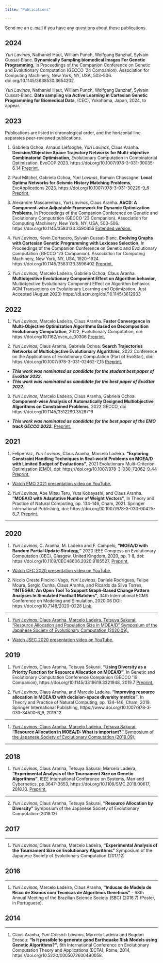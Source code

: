 ```yaml
---
title: "Publications"

---
```


Send me an [e-mail](mailto:lavinas.yuri.xp@alumni.tsukuba.ac.jp) if you have any questions about these publications.

## 2024

*Yuri Lavinas*, Nathaniel Haut, William Punch, Wolfgang Banzhaf, Sylvain
Cussat-Blanc. **Dynamically Sampling biomedical Images For Genetic Programming**, In Proceedings of the Companion Conference on Genetic and Evolutionary Computation (GECCO '24 Companion). Association for Computing Machinery, New York, NY, USA, 503–506. doi.org/10.1145/3638530.3654202.  

*Yuri Lavinas*, Nathaniel Haut, William Punch, Wolfgang Banzhaf, Sylvain
Cussat-Blanc. **Data sampling via Active Learning in Cartesian Genetic Programming for Biomedical Data**, (CEC), Yokohama, Japan, 2024, to appear. 



## 2023

Publications are listed in chronological order, and the horizontal line separates peer-reviewed publications.

1. Gabriela Ochoa, Arnaud Liefooghe, *Yuri Lavinas*, Claus Aranha. **Decision/Objective Space Trajectory Networks for Multi-objective Combinatorial Optimisation**, Evolutionary Computation in Combinatorial Optimization. EvoCOP 2023. https://doi.org/10.1007/978-3-031-30035-6_14 [Preprint.](papers/EvoStar_2023__Multi_Objective_STNs_Combinatorial_Optimisation.pdf)

2. Paul Mitchel, Gabriela Ochoa, *Yuri Lavinas*, Romain Chassagne. **Local Optima Networks for Seismic History
Matching Problems**, EvoApplications 2023. https://doi.org/10.1007/978-3-031-30229-9_6 [Preprint.](papers/FLA_of_ASHM_Problems_using_LONs___EvoStar_2023.pdf)

3.  Alexandre Mascarenhas, *Yuri Lavinas*, Claus Aranha. **AbCD: A Component-wise Adjustable Framework for Dynamic Optimization Problems**, In Proceedings of the Companion Conference on Genetic and Evolutionary Computation (GECCO '23 Companion). Association for Computing Machinery, New York, NY, USA, 503–506. https://doi.org/10.1145/3583133.3590655 [Extended version.](papers/2023_GECCO_Auto_Dynamic_PSO-1.pdf)

4. *Yuri Lavinas*, Kevin Cortacero, Sylvain Cussat-Blanc. **Evolving Graphs with Cartesian Genetic Programming with Lexicase Selection**, In Proceedings of the Companion Conference on Genetic and Evolutionary Computation (GECCO '23 Companion). Association for Computing Machinery, New York, NY, USA, 1920–1924. https://doi.org/10.1145/3583133.3596402 [Preprint.](papers/2023_GECCO_CGP_LEX-1.pdf)

5. *Yuri Lavinas*, Marcelo Ladeira, Gabriela Ochoa, Claus Aranha. **Multiobjective Evolutionary Component Effect on Algorithm behavior**, Multiobjective Evolutionary Component Effect on Algorithm behavior. ACM     Transactions on Evolutionary Learning and Optimization. Just Accepted (August 2023) https://dl.acm.org/doi/10.1145/3612933

## 2022
1. *Yuri Lavinas*, Marcelo Ladeira, Claus Aranha. **Faster Convergence in Multi-Objective Optimization Algorithms Based on Decomposition Evolutionary Computation**, 2022, Evolutionary Computation, doi: 
https://doi.org/10.1162/evco_a_00306 [Preprint.](https://arxiv.org/abs/2112.11939)

2. *Yuri Lavinas*, Claus Aranha, Gabriela Ochoa. **Search Trajectories Networks of Multiobjective Evolutionary Algorithms**, 2022 Conference on the Applications of Evolutionary Computation (Part of EvoStar), doi: https://doi.org/10.1007/978-3-031-02462-7_15 [Preprint.](https://arxiv.org/abs/2201.11726) 
- ***This work was nominated as candidate for the student best paper of EvoStar 2022.***
- ***This work was nominated as candidate for the best paper of EvoStar 2022.***

3. *Yuri Lavinas*, Marcelo Ladeira, Claus Aranha, Gabriela Ochoa. **Component-wise Analysis of Automatically Designed Multiobjective Algorithms on Constrained Problems**, 2022 GECCO, doi https://doi.org/10.1145/3512290.3528719
- ***This work was nominated as candidate for the best paper of the EMO track GECCO 2022.***
[Preprint.](https://arxiv.org/abs/2203.13447)

## 2021

1. Felipe Vaz, *Yuri Lavinas*, Claus Aranha, Marcelo Ladeira. **"Exploring Constraint Handling Techniques in Real-world Problems on MOEA/D with Limited Budget of Evaluations"**, 2021 Evolutionary Multi-Criterion Optimization (EMO), doi: https://doi.org/10.1007/978-3-030-72062-9_44 [Preprint.](https://arxiv.org/pdf/2011.09722.pdf)

- [Watch EMO 2021 presentation video on YouTube.](https://youtu.be/wOA0BnX51QI)

2. *Yuri Lavinas*, Abe Mitsu Teru, Yuta Kobayashi, and Claus Aranha. **"MOEA/D with Adaptative Number of Weight Vectors"**, In Theory and Practice of Natural Computing, pp. 134-146, Cham, 2021. Springer International Publishing, doi: https://doi.org/10.1007/978-3-030-90425-8_7. [Preprint.](https://arxiv.org/pdf/2109.05741.pdf)

-----

## 2020 

1. *Yuri Lavinas*, C. Aranha, M. Ladeira and F. Campelo, **"MOEA/D with Random Partial Update Strategy,"** 2020 IEEE Congress on Evolutionary Computation (CEC), Glasgow, United Kingdom, 2020, pp. 1-8, doi: https://doi.org/10.1109/CEC48606.2020.9185527. [Preprint.](https://arxiv.org/abs/2001.06980)

- [Watch CEC 2020 presentation video on YouTube.](https://youtu.be/0wViMZENBq4)

2. Nicolo Oreste Pinciroli Vago, *Yuri Lavinas*, Daniele Rodrigues, Felipe Moura, Sergio Cunha, Claus Aranha, and Ricardo da Silva Torres, **"INTEGRA: An Open Tool To Support Graph-Based Change Pattern Analyses In Simulated Football Matches"**, 34th International ECMS Conference on Modeling and Simulation, 2020.06 DOI: https://doi.org/10.7148/2020-0228 [Link.](http://www.scs-europe.net/dlib/2020/ecms2020acceptedpapers/0228_ocms_ecms2020_0051.pdf)

-----

1. [*Yuri Lavinas*, Claus Aranha, Marcelo Ladeira, Tetsuya Sakurai, "Resource Allocation and Population Size in MOEA/D" Symposium of the Japanese Society of Evolutionary Computation (2020.09).](papers/Resource_Allocation_and_Population_Size_in_MOEA:D.pdf)

- [Watch JSEC 2020 presentation video on YouTube.](https://youtu.be/H9rYGbS2YLY)


## 2019
1. *Yuri Lavinas*, Claus Aranha, Tetsuya Sakurai, **"Using Diversity as a Priority Function for Resource Allocation on MOEA/D"**, In Genetic and Evolutionary Computation Conference Companion (GECCO '19 Companion), https://doi.org/10.1145/3319619.3321948, 2019.7 [Preprint.](papers/Using_diversity_as_a_priority_function_for_resourc.pdf)

2. *Yuri Lavinas*, Claus Aranha, and Marcelo Ladeira. **"Improving resource allocation in MOEA/D with decision-space diversity metrics"**. In Theory and Practice of Natural Computing, pp. 134–146, Cham, 2019. Springer International Publishing, https://www.doi.org/10.1007/978-3-030-34500-6_9, 2019.12 

-----

1. [*Yuri Lavinas*, Claus Aranha, Marcelo Ladeira, Tetsuya Sakurai, **"Resource Allocation in MOEA/D: What is important?"** Symposium of the Japanese Society of Evolutionary Computation (2019.09).](papers/what_is_important_in_ResourceAllocation.pdf)


-----

## 2018

1. *Yuri Lavinas*, Claus Aranha, Tetsuya Sakurai, Marcelo Ladeira, **"Experimental Analysis of the Tournament Size on Genetic Algorithms"**, IEEE International Conference on Systems, Man and Cybernetics, pp.3647-3653, https://doi.org/10.1109/SMC.2018.00617, 2018.10. [Preprint.](https://www.researchgate.net/publication/330478320_Experimental_Analysis_of_the_Tournament_Size_on_Genetic_Algorithms)

-----

2. *Yuri Lavinas*, Claus Aranha, Tetsuya Sakurai, **"Resource Allocation by Diversity"** Symposium of the Japanese Society of Evolutionary Computation (2018.12)


## 2017

-----

1. *Yuri Lavinas*, Claus Aranha, Marcelo Ladeira, **"Experimental Analysis of the Tournament Size on Evolutionary Algorithms"** Symposium of the Japanese Society of Evolutionary Computation (2017.12) 

## 2016

-----

1. *Yuri Lavinas*, Marcelo Ladeira, Claus Aranha, **"Inducao de Modelo de Risco de Sismos com Tecnicas de Algoritmos Geneticos"** - 68th Annual Meeting of the Brazilian Science Society (SBC) (2016.7) (Poster, in Portuguese).

## 2014

-----

1. Claus Aranha, *Yuri Cossich Lavinas*, Marcelo Ladeira and Bogdan Enescu: **"Is it possible to generate good Earthquake Risk Models using Genetic Algorithms?"**, 6th International Conference on Evolutionary Computation Theory and Applications (ECTA), Rome,  2014, https://doi.org/10.5220/0005072600490058.
